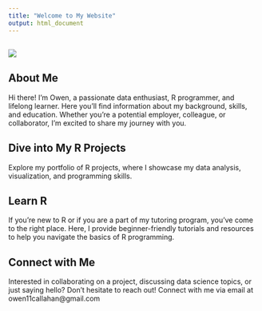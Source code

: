 ```yaml
---
title: "Welcome to My Website"
output: html_document
---
```


## 

![](images/IMG_7437%20copy-02.JPG)

## About Me

Hi there! I'm Owen, a passionate data enthusiast, R programmer, and lifelong learner. Here you'll find information about my background, skills, and education. Whether you're a potential employer, colleague, or collaborator, I'm excited to share my journey with you.

## Dive into My R Projects

Explore my portfolio of R projects, where I showcase my data analysis, visualization, and programming skills.

## Learn R

If you're new to R or if you are a part of my tutoring program, you've come to the right place. Here, I provide beginner-friendly tutorials and resources to help you navigate the basics of R programming.

## Connect with Me

Interested in collaborating on a project, discussing data science topics, or just saying hello? Don't hesitate to reach out! Connect with me via email at owen11callahan\@gmail.com
